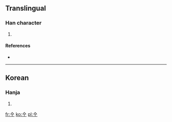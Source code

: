 {{expand}}
==Translingual==

===Han character===
{{Han char|rn=2|rad=丨|as=02|sn=3|four=|canj=人一中 (OML)}}

# {{defn|Han|sort=丨02}}

====References====
* {{Han ref|kx=0079.021|dkj=|dj=|hdz=|uh=3403|ud=13315|bh=|bd=}}

----

==Korean==

===Hanja===
{{ko-hanja|hangeul=마|rv=ma|mr=ma|y=ma|eumhun=망치|ehrv=mangchi|ehmr=mangch'i|ehy=mangchi}}

# {{defn|lang=ko|sort=丨02}}

[[fr:㐃]]
[[ko:㐃]]
[[pl:㐃]]